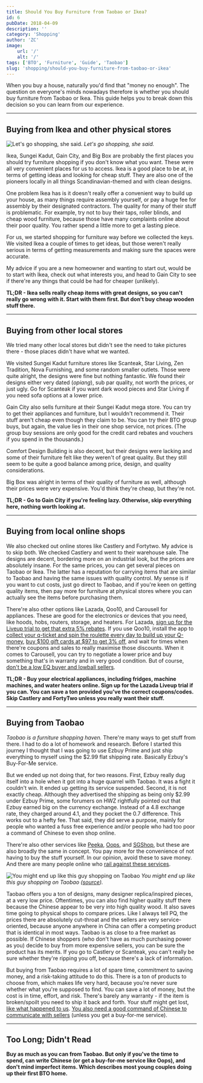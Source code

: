 ```yaml
---
title: Should You Buy Furniture from Taobao or Ikea?
id: 6
pubDate: 2018-04-09
description: ''
category: 'Shopping'
author: 'ZC'
image:
    url: '/'
    alt: '/'
tags: ['BTO', 'Furniture', 'Guide', 'Taobao']
slug: 'shopping/should-you-buy-furniture-from-taobao-or-ikea'
---
```


When you buy a house, naturally you'd find that "money no enough". The question on everyone's minds nowadays therefore is whether you should buy furniture from Taobao or Ikea. This guide helps you to break down this decision so you can learn from our experience.

---

## Buying from Ikea and other physical stores

![Let's go shopping, she said.](./images/6_2831pd.jpg)
_Let's go shopping, she said._

Ikea, Sungei Kadut, Gain City, and Big Box are probably the first places you should try furniture shopping if you don't know what you want. These were all very convenient places for us to access. Ikea is a good place to be at, in terms of getting ideas and looking for cheap stuff. They are also one of the pioneers locally in all things Scandinavian-themed and with clean designs.

One problem Ikea has is it doesn't really offer a convenient way to build up your house, as many things require assembly yourself, or pay a huge fee for assembly by their designated contractors. The quality for many of their stuff is problematic. For example, try not to buy their taps, roller blinds, and cheap wood furniture, because those have many complaints online about their poor quality. You rather spend a little more to get a lasting piece.

For us, we started shopping for furniture way before we collected the keys. We visited Ikea a couple of times to get ideas, but those weren't really serious in terms of getting measurements and making sure the spaces were accurate.

My advice if you are a new homeowner and wanting to start out, would be to start with Ikea, check out what interests you, and head to Gain City to see if there're any things that could be had for cheaper (unlikely).

**TL;DR - Ikea sells really cheap items with great designs, so you can't really go wrong with it. Start with them first. But don't buy cheap wooden stuff there.**

---

## Buying from other local stores

We tried many other local stores but didn't see the need to take pictures there - those places didn't have what we wanted.

We visited Sungei Kadut furniture stores like Scanteak, Star Living, Zen Tradition, Nova Furnishing, and some random smaller outlets. Those were quite alright, the designs were fine but nothing fantastic. We found their designs either very dated (_opiang_), sub par quality, not worth the prices, or just ugly. Go for Scanteak if you want dark wood pieces and Star Living if you need sofa options at a lower price.

Gain City also sells furniture at their Sungei Kadut mega store. You can try to get their appliances and furniture, but I wouldn't recommend it. Their stuff aren't cheap even though they claim to be. You can try their BTO group buys, but again, the value lies in their one shop service, not prices. (The group buy sessions are only good for the credit card rebates and vouchers if you spend in the thousands.)

Comfort Design Building is also decent, but their designs were lacking and some of their furniture felt like they weren't of great quality. But they still seem to be quite a good balance among price, design, and quality considerations.

Big Box was alright in terms of their quality of furniture as well, although their prices were very expensive. You'd think they're cheap, but they're not.

**TL;DR - Go to Gain City if you're feeling lazy. Otherwise, skip everything here, nothing worth looking at.**

---

## Buying from local online shops

We also checked out online stores like Castlery and Fortytwo. My advice is to skip both. We checked Castlery and went to their warehouse sale. The designs are decent, bordering more on an industrial look, but the prices are absolutely insane. For the same prices, you can get several pieces on Taobao or Ikea. The latter has a reputation for carrying items that are similar to Taobao and having the same issues with quality control. My sense is if you want to cut costs, just go direct to Taobao, and if you're keen on getting quality items, then pay more for furniture at physical stores where you can actually see the items before purchasing them.

There're also other options like Lazada, Qoo10, and Carousell for appliances. These are good for the electronics or devices that you need, like hoods, hobs, routers, storage, and heaters. For Lazada, [sign up for the Liveup trial to get that extra 5% rebates](https://member.lazada.sg/liveup/liveup-introduce/). If you use Qoo10, install the app to [collect your q-ticket and spin the roulette every day to build up your Q-money](https://www.qoo10.sg/gmkt.inc/Event/qchance.aspx), [buy $100 gift cards at $97 to get 3% off](https://www.qoo10.sg/gmkt.inc/MiniShop/?sell_cust_no=KC9nCHN%2BzgZ9NBgy0dPpVQ%3D%3D&global_yn=N), and wait for times when there're coupons and sales to really maximise those discounts. When it comes to Carousell, you can try to negotiate a lower price and buy something that's in warranty and in very good condition. But of course, [don't be a low EQ buyer and lowball sellers](https://forums.hardwarezone.com.sg/eat-drink-man-woman-16/many-carousell-users-just-have-damn-low-eq-5275284.html).

**TL;DR - Buy your electrical appliances, including fridges, machine machines, and water heaters online. Sign up for the Lazada Liveup trial if you can. You can save a ton provided you've the correct coupons/codes. Skip Castlery and FortyTwo unless you really want their stuff.**

---

## Buying from Taobao

_Taobao is a furniture shopping haven._ There're many ways to get stuff from there. I had to do a lot of homework and research. Before I started this journey I thought that I was going to use Ezbuy Prime and just ship everything to myself using the $2.99 flat shipping rate. Basically Ezbuy's Buy-For-Me service.

But we ended up not doing that, for two reasons. First, Ezbuy really dug itself into a hole when it got into a huge quarrel with Taobao. It was a fight it couldn't win. It ended up getting its service suspended. Second, it is not exactly cheap. Although they advertised the shipping as being only $2.99 under Ezbuy Prime, some forumers on HWZ rightfully pointed out that Ezbuy earned big on the currency exchange. Instead of a 4.8 exchange rate, they charged around 4.1, and they pocket the 0.7 difference. This works out to a hefty fee. That said, they did serve a purpose, mainly for people who wanted a fuss free experience and/or people who had too poor a command of Chinese to even shop online.

There're also other services like [Peeka](http://www.peeka.com.sg/), [Oops](https://www.oops.sg/), and [SGShop](https://www.sgshop.com/), but these are also broadly the same in concept. You pay more for the convenience of not having to buy the stuff yourself. In our opinion, avoid these to save money. And there are many people online who [rail against these services](https://forums.hardwarezone.com.sg/eat-drink-man-woman-16/ezbuy-trouble-5726361.html).

![You might end up like this guy shopping on Taobao](./images/6_080-shirt.jpg)
_You might end up like this guy shopping on Taobao ([source](https://www.duchinese.net/blog/18-buying-things-on-taobao))._

Taobao offers you a ton of designs, many designer replica/inspired pieces, at a very low price. Oftentimes, you can also find higher quality stuff there because the Chinese appear to be very into high quality wood. It also saves time going to physical shops to compare prices. Like I always tell PQ, the prices there are absolutely cut-throat and the sellers are very service-oriented, because anyone anywhere in China can offer a competing product that is identical in most ways. Taobao is as close to a free market as possible. If Chinese shoppers (who don't have as much purchasing power as you) decide to buy from more expensive sellers, you can be sure the product has its merits. If you go to Castlery or Scanteak, you can't really be sure whether they're ripping you off, because there's a lack of information.

But buying from Taobao requires a lot of spare time, commitment to saving money, and a risk-taking attitude to do this. There is a ton of products to choose from, which makes life very hard, because you're never sure whether what you're supposed to find. You can save a lot of money, but the cost is in time, effort, and risk. There's barely any warranty - if the item is broken/spoilt you need to ship it back and forth. Your stuff might get lost, [like what happened to us](https://btonomics.com/shopping/taobao-missing-item-how-shipper-lost-parcels/). [You also need a good command of Chinese to communicate with sellers](https://btonomics.com/shopping/taobao-tips-faqs-shopping-shipping-taobao/#cant-read-chinese) (unless you get a buy-for-me service).

---

## Too Long; Didn't Read

**Buy as much as you can from Taobao. But only if you've the time to spend, can write Chinese (or get a buy-for-me service like Oops), and don't mind imperfect items. Which describes most young couples doing up their first BTO home.**
